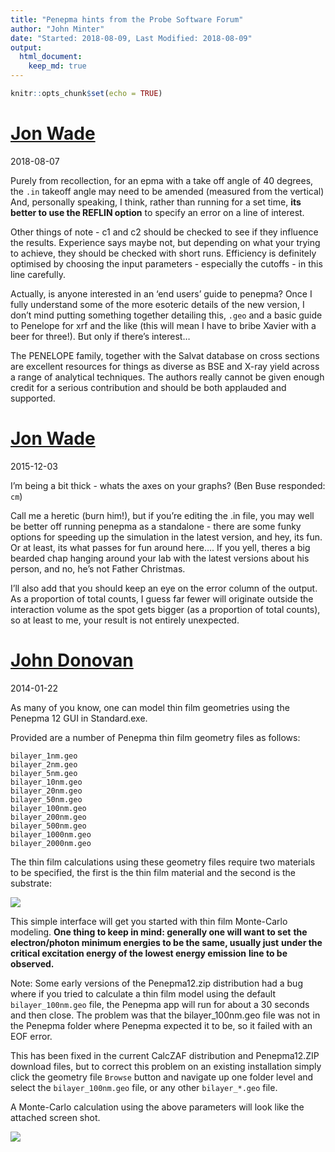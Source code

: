 ```yaml
---
title: "Penepma hints from the Probe Software Forum"
author: "John Minter"
date: "Started: 2018-08-09, Last Modified: 2018-08-09"
output:
  html_document:
    keep_md: true
---
```


```r
knitr::opts_chunk$set(echo = TRUE)
```


# [Jon Wade](https://probesoftware.com/smf/index.php?topic=202.msg7487#msg7487)

2018-08-07

Purely from recollection, for an epma with a take off angle of 40
degrees, the `.in` takeoff angle may need to be amended (measured
from the vertical) And, personally speaking, I think, rather than
running for a set time, **its better to use the REFLIN option** to
specify an error on a line of interest.

Other things of note  - c1 and c2 should be checked to see if they
influence the results.  Experience says maybe not, but depending
on what your trying to achieve, they should be checked with short
runs.  Efficiency is definitely optimised by choosing the input
parameters - especially the cutoffs -  in this line carefully.

Actually, is anyone interested in an 'end users' guide to penepma?
Once I fully understand some of the more esoteric details of the
new version, I don't mind putting something together detailing this,
`.geo` and a basic guide to Penelope for xrf and the like (this will
mean I have to bribe Xavier with a beer for three!).  But only if
there's interest...

The PENELOPE family, together with the Salvat database on cross sections
are excellent resources for  things as diverse as BSE and X-ray yield
across a range of analytical techniques.  The authors really cannot be
given enough credit for a serious contribution and  should be both
applauded and supported.



# [Jon Wade](https://probesoftware.com/smf/index.php?topic=637.msg3764#msg3764)

2015-12-03

I'm being a bit thick - whats the axes on your graphs? (Ben Buse
responded: `cm`)

Call me a heretic (burn him!), but if you're editing the .in file, you
may well be better off running penepma as a standalone - there are some
funky options for speeding up the simulation in the latest version, and
hey, its fun.  Or at least, its what passes for fun around here....
If you yell, theres a big bearded chap hanging around your lab with the
latest versions about his person, and no, he's not Father Christmas.

I'll also add that you should keep an eye on the error column of the
output.  As a proportion of total counts, I guess far fewer will
originate outside the interaction volume as the spot gets bigger
(as a proportion of total counts),  so at least to me, your
result is not entirely unexpected.


 
# [John Donovan](https://probesoftware.com/smf/index.php?topic=57.msg208#msg208)

2014-01-22

As many of you know, one can model thin film geometries using the
Penepma 12 GUI in Standard.exe.

Provided are a number of Penepma thin film geometry files as follows:

```
bilayer_1nm.geo
bilayer_2nm.geo
bilayer_5nm.geo
bilayer_10nm.geo
bilayer_20nm.geo
bilayer_50nm.geo
bilayer_100nm.geo
bilayer_200nm.geo
bilayer_500nm.geo
bilayer_1000nm.geo
bilayer_2000nm.geo
```

The thin film calculations using these geometry files require two
materials to be specified, the first is the thin film material and
the second is the substrate:

![](./img/thin-film.png)

This simple interface will get you started with thin film Monte-Carlo
modeling. **One thing to keep in mind: generally one will want to set**
**the electron/photon minimum energies to be the same, usually just**
**under the critical excitation energy of the lowest energy emission**
**line to be observed.**

Note: Some early versions of the Penepma12.zip distribution had a bug
where if you tried to calculate a thin film model using the default
`bilayer_100nm.geo` file, the Penepma app will run for about a 30 seconds
and then close. The problem was that the bilayer_100nm.geo file was not
in the Penepma folder where Penepma expected it to be, so it failed with
an EOF error.

This has been fixed in the current CalcZAF distribution and
Penepma12.ZIP download files, but to correct this problem on
an existing installation simply click the geometry file `Browse`
button and navigate up one folder level and select the
`bilayer_100nm.geo` file, or any other `bilayer_*.geo` file.

A Monte-Carlo calculation using the above parameters will look like
the attached screen shot.

![](./img/penepma12-thin-film-MC.png)

